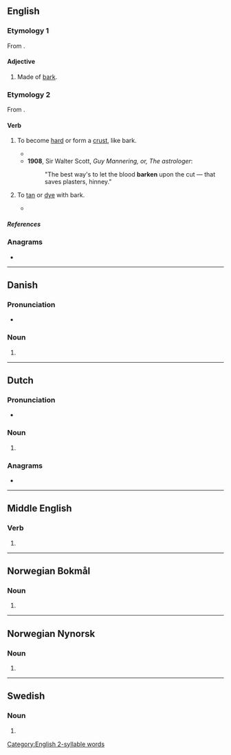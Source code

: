 {{also|Barken}}
==English==

===Etymology 1===
From {{suffix|en|bark|en|pos=adjective}}.

====Adjective====
{{en-adj|-}}

# {{lb|en|poetic}} Made of [[bark]].
#: {{rfquotek|Whittier}}

===Etymology 2===
From {{af|en|bark|-en|pos=verb}}.

====Verb====
{{en-verb}}

# {{lb|en|intransitive|UK|_|dialectal|Scotland}} To become [[hard]] or form a [[crust]], like bark.
#* {{quote-book|year=1828|author=David Macbeth Moir|title=The Life of Mansie Wauch|chapter=|edition=|url=http://www.gutenberg.org/etext/20767
|passage=The poor patient knew at once his master's tongue, and lifting up one of his eyes, the other being stiff and '''barkened''' down said in a melancholy voice, "Ah, master, do you think I'll get better?"}}
#* '''1908''', Sir Walter Scott, ''Guy Mannering, or, The astrologer'':
#*: "The best way's to let the blood '''barken''' upon the cut — that saves plasters, hinney."
# {{lb|en|transitive|UK|_|dialectal}} To [[tan]] or [[dye]] with bark.
#* {{quote-book|year=1818|author=Sir Walter Scott|title=The Heart of Mid-Lothian, Vol. 1., Illustrated|chapter=|edition=|url=http://www.gutenberg.org/etext/6942
|passage="And it wad far better become ye, Mr. Saddletree," continued his helpmate, "since ye say ye hae skeel o' the law, to try if ye can do onything for Effie Deans, puir thing, that's lying up in the tolbooth yonder, cauld, and hungry, and comfortless--A servant lass of ours, Mr. Butler, and as innocent a lass, to my thinking, and as usefu' in the shop--When Mr. Saddletree gangs out,--and ye're aware he's seldom at hame when there's ony o' the plea-houses open,--poor Effie used to help me to tumble the bundles o' '''barkened''' leather up and down, and range out the gudes, and suit a' body's humours--And troth, she could aye please the customers wi' her answers, for she was aye civil, and a bonnier lass wasna in Auld Reekie.}}

=====References=====
{{R:Century 1911}}
{{Webster 1913}}

===Anagrams===
* {{anagrams|en|Banker|banker}}

----

==Danish==

===Pronunciation===
* {{IPA|/barkən/|[ˈb̥ɑːɡ̊n̩]|lang=da}}

===Noun===
{{head|da|noun form|g=c}}

# {{singular definite of|bark|lang=da}}

----

==Dutch==

===Pronunciation===
* {{audio|Nl-barken.ogg|Audio|lang=nl}}

===Noun===
{{head|nl|noun plural form}}

# {{nl-noun form of|pl|bark}}

===Anagrams===
* {{l|nl|braken}}

----

==Middle English==

===Verb===
{{head|enm|verb}}

# {{alt form|lang=enm|berken}}

----

==Norwegian Bokmål==

===Noun===
{{head|nb|noun form|g=m}}

# {{inflection of|bark||definite|s|lang=nb}}

----

==Norwegian Nynorsk==

===Noun===
{{head|nn|noun form|g=m}}

# {{inflection of|bark||definite|s|lang=nn}}

----

==Swedish==

===Noun===
{{head|sv|noun form}}

# {{sv-noun-form-def|bark}}

[[Category:English 2-syllable words]]